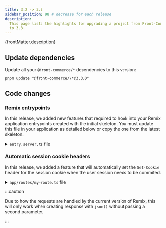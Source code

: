 ```yaml
---
title: 3.2 -> 3.3
sidebar_position: 98 # decrease for each release
description:
  This page lists the highlights for upgrading a project from Front-Commerce 3.2
  to 3.3.
---
```


<p>{frontMatter.description}</p>

## Update dependencies

Update all your `@front-commerce/*` dependencies to this version:

```shell
pnpm update "@front-commerce/\*@3.3.0"
```

## Code changes

### Remix entrypoints

In this release, we added new features that required to hook into your Remix
application entrypoints created with the initial skeleton. You must update this
file in your application as detailed below or copy the one from the latest
skeleton.

<details>
  <summary><code>entry.server.ts</code> file</summary>

```diff
diff --git a/skeleton/app/entry.server.tsx b/skeleton/app/entry.server.tsx
index 297a34fa2..8012fda4c 100644
--- a/skeleton/app/entry.server.tsx
+++ b/skeleton/app/entry.server.tsx
@@ -89,10 +89,10 @@ function handleBotRequest(
             headers: responseHeaders,
             status: responseStatusCode,
           });
-          transformBotResponse(response, loadContext.frontCommerce);
-          resolve(response);
-
-          pipe(body);
+          transformBotResponse(response, loadContext.frontCommerce).then(() => {
+            resolve(response);
+            pipe(body);
+          });
         },
         onShellError(error: unknown) {
           reject(error);
@@ -143,10 +143,12 @@ function handleBrowserRequest(
             headers: responseHeaders,
             status: responseStatusCode,
           });
-          transformBrowserResponse(response, loadContext.frontCommerce);
-          resolve(response);
-
-          pipe(body);
+          transformBrowserResponse(response, loadContext.frontCommerce).then(
+            () => {
+              resolve(response);
+              pipe(body);
+            }
+          );
         },
         onShellError(error: unknown) {
           reject(error);
@@ -162,10 +164,10 @@ function handleBrowserRequest(
   });
 }

-export function handleDataRequest(
+export async function handleDataRequest(
   response: Response,
   { context }: DataFunctionArgs
 ) {
-  transformDataResponse(response, context.frontCommerce);
+  await transformDataResponse(response, context.frontCommerce);
   return response;
 }
```

</details>

### Automatic session cookie headers

In this release, we added a feature that will automatically set the `Set-Cookie`
header for the session cookie when the user session needs to be commited.

<details>

<summary>
  <code>app/routes/my-route.ts</code> file
</summary>

```diff title="app/routes/my-route.ts"
import { FrontCommerceApp } from "@front-commerce/remix";
import { json } from "@front-commerce/remix/node";
import { MyQuery } from "~/graphql/graphql";

const loader = async ({ context, request }) => {
    const app = new FrontCommerceApp(context.frontCommerce);

    const data = app.query(MyQuery);
-    return json(data, {
-        headers: {
-            "Set-Cookie": await app.user.session.commit(),
-        },
-    });
+    return json(data);
}
```

</details>

:::caution

Due to how the requests are handled by the current version of Remix, this will
only work when creating response with `json()` without passing a second
parameter.

:::

